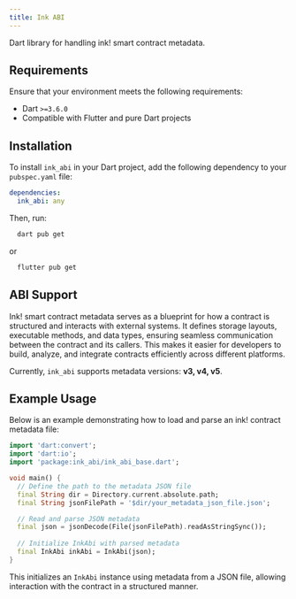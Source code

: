 ```yaml
---
title: Ink ABI
---
```


Dart library for handling ink! smart contract metadata.

## Requirements

Ensure that your environment meets the following requirements:

* Dart `>=3.6.0`
* Compatible with Flutter and pure Dart projects

## Installation

To install `ink_abi` in your Dart project, add the following dependency to your `pubspec.yaml` file:

```yaml
dependencies:
  ink_abi: any
```

Then, run:

```sh
  dart pub get
```
or
```sh
  flutter pub get
```

## ABI Support

Ink! smart contract metadata serves as a blueprint for how a contract is structured and interacts with external systems. It defines storage layouts, executable methods, and data types, ensuring seamless communication between the contract and its callers. This makes it easier for developers to build, analyze, and integrate contracts efficiently across different platforms.

Currently, `ink_abi` supports metadata versions: **v3, v4, v5**.

## Example Usage

Below is an example demonstrating how to load and parse an ink! contract metadata file:

```dart
import 'dart:convert';
import 'dart:io';
import 'package:ink_abi/ink_abi_base.dart';

void main() {
  // Define the path to the metadata JSON file
  final String dir = Directory.current.absolute.path;
  final String jsonFilePath = '$dir/your_metadata_json_file.json';

  // Read and parse JSON metadata
  final json = jsonDecode(File(jsonFilePath).readAsStringSync());
  
  // Initialize InkAbi with parsed metadata
  final InkAbi inkAbi = InkAbi(json);
}
```

This initializes an `InkAbi` instance using metadata from a JSON file, allowing interaction with the contract in a structured manner.
